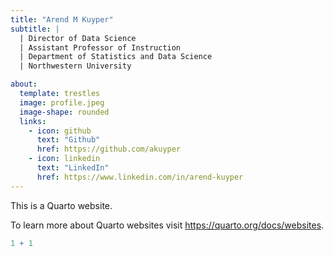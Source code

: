 ```yaml
---
title: "Arend M Kuyper"
subtitle: |
  | Director of Data Science
  | Assistant Professor of Instruction
  | Department of Statistics and Data Science
  | Northwestern University

about: 
  template: trestles
  image: profile.jpeg
  image-shape: rounded
  links:
    - icon: github
      text: "Github"
      href: https://github.com/akuyper
    - icon: linkedin
      text: "LinkedIn"
      href: https://www.linkedin.com/in/arend-kuyper
---
```


This is a Quarto website.

To learn more about Quarto websites visit <https://quarto.org/docs/websites>.

```r
1 + 1
```
